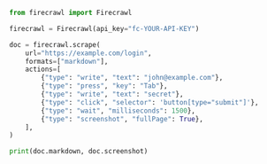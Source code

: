 ```python Python
from firecrawl import Firecrawl

firecrawl = Firecrawl(api_key="fc-YOUR-API-KEY")

doc = firecrawl.scrape(
    url="https://example.com/login",
    formats=["markdown"],
    actions=[
        {"type": "write", "text": "john@example.com"},
        {"type": "press", "key": "Tab"},
        {"type": "write", "text": "secret"},
        {"type": "click", "selector": 'button[type="submit"]'},
        {"type": "wait", "milliseconds": 1500},
        {"type": "screenshot", "fullPage": True},
    ],
)

print(doc.markdown, doc.screenshot)
```

